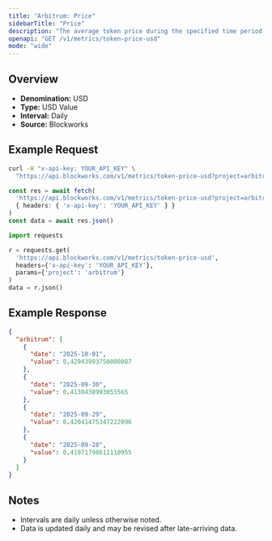 ```yaml
---
title: "Arbitrum: Price"
sidebarTitle: "Price"
description: "The average token price during the specified time period for the native asset of that chain."
openapi: "GET /v1/metrics/token-price-usd"
mode: "wide"
---
```


## Overview

- **Denomination:** USD
- **Type:** USD Value
- **Interval:** Daily
- **Source:** Blockworks

## Example Request

<CodeGroup>

```bash cURL
curl -H "x-api-key: YOUR_API_KEY" \
  "https://api.blockworks.com/v1/metrics/token-price-usd?project=arbitrum"
```

```typescript TypeScript
const res = await fetch(
  'https://api.blockworks.com/v1/metrics/token-price-usd?project=arbitrum',
  { headers: { 'x-api-key': 'YOUR_API_KEY' } }
)
const data = await res.json()
```

```python Python
import requests

r = requests.get(
  'https://api.blockworks.com/v1/metrics/token-price-usd',
  headers={'x-api-key': 'YOUR_API_KEY'},
  params={'project': 'arbitrum'}
)
data = r.json()
```

</CodeGroup>

## Example Response

```json
{
  "arbitrum": [
    {
      "date": "2025-10-01",
      "value": 0.42943993750000087
    },
    {
      "date": "2025-09-30",
      "value": 0.4130438993055565
    },
    {
      "date": "2025-09-29",
      "value": 0.42041475347222096
    },
    {
      "date": "2025-09-28",
      "value": 0.41971798611110955
    }
  ]
}
```

## Notes
- Intervals are daily unless otherwise noted.
- Data is updated daily and may be revised after late-arriving data.